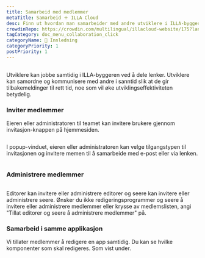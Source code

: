 ```yaml
---
title: Samarbeid med medlemmer
metaTitle: Samarbeid ＋ ILLA Cloud
desc: Finn ut hvordan man samarbeider med andre utviklere i ILLA-byggeren ved å dele linker, samordne og kommunisere i sanntid for å øke effektiviteten i utviklingen.
crowdinRepo: https://crowdin.com/multilingual/illacloud-website/175?languages=no&filter=basic&value=0
tagCategory: doc_menu_collaboration_click
categoryName: 👋 Innledning
categoryPriority: 1
postPriority: 1
---
```


## <h2 hidden>Samarbeid med medlemmene</h2>

Utviklere kan jobbe samtidig i ILLA-byggeren ved å dele lenker. Utviklere kan samordne og kommunisere med andre i sanntid slik at de gir tilbakemeldinger til rett tid, noe som vil øke utviklingseffektiviteten betydelig.

### Inviter medlemmer

Eieren eller administratoren til teamet kan invitere brukere gjennom invitasjon-knappen på hjemmesiden. 

<img src='https://cdn.illacloud.com/official-website/img/docs/assemble/collaboration.png' alt="" />

I popup-vinduet, eieren eller administratoren kan velge tilgangstypen til invitasjonen og invitere memen til å samarbeide med e-post eller via lenken.

<img src='https://cdn.illacloud.com/official-website/img/docs/assemble/collaboration(1).png' alt="" />

### Administrere medlemmer

<img src='https://cdn.illacloud.com/official-website/img/docs/assemble/collaboration(2).png' alt="" />

Editorer kan invitere eller administrere editorer og seere kan invitere eller administrere seere. Ønsker du ikke redigeringsprogrammer og seere å invitere eller administrere medlemmer eller krysse av medlemslisten, angi "Tillat editorer og seere å administrere medlemmer" på.

### Samarbeid i samme applikasjon

Vi tillater medlemmer å redigere en app samtidig. Du kan se hvilke komponenter som skal redigeres. Som vist under. 

<img src='https://cdn.illacloud.com/official-website/img/docs/assemble/collaboration(3).png' alt="" />

